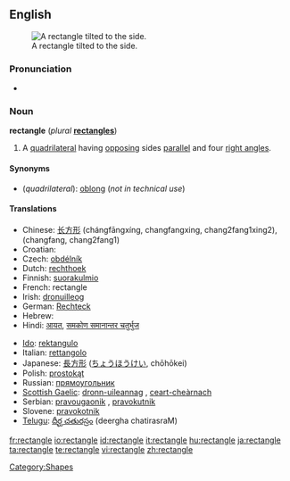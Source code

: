 {{wikipedia}}
==English==
[[Image:Geometry Rectangle.png|thumb|right|A rectangle tilted to the side.]]

===Pronunciation===
*{{audio|en-us-rectangle.ogg|Audio (US)}}

===Noun===
'''rectangle''' (''plural'' '''[[rectangles]]''')

# {{geometry}} A [[quadrilateral]] having [[opposing]] sides [[parallel]] and four [[right angle]]s.

====Synonyms====
*(''quadrilateral''): [[oblong]] (''not in technical use'')

====Translations====
{{trans-top|quadrilateral}}
*Chinese: [[长方形]] (chángfāngxíng, changfangxing, chang2fang1xing2), (changfang, chang2fang1)
*Croatian: {{t-|hr|pravokutnik|m}}
*Czech: [[obdélník]] {{m}}
*Dutch: [[rechthoek]]
*Finnish: [[suorakulmio]]
*French: rectangle {{m}}
*Irish: [[dronuilleog]]
*German: [[Rechteck]] {{n}}
*Hebrew: {{he-translation|מלבן|malbén}} {{m}}
*Hindi: [[आयत]], [[समकोण समानान्तर चतुर्भुज]]
{{trans-mid}}
*[[Ido]]: [[rektangulo]]
*Italian: [[rettangolo]] {{m}}
*Japanese: [[長方形]] ([[ちょうほうけい]], chōhōkei)
*Polish: [[prostokąt]]
*Russian: [[прямоугольник]]
*[[Scottish Gaelic]]: [[dronn-uileannag]] {{f}}, [[ceart-cheàrnach]] {{m}}
*Serbian: [[pravougaonik]] {{m}}, [[pravokutnik]] {{m}}
*Slovene: [[pravokotnik]] {{m}}
*[[Telugu]]: [[దీర్ఘ చతురస్రం]] (deergha chatirasraM)
{{trans-bottom}}

[[Category:Shapes]]

[[fr:rectangle]]
[[io:rectangle]]
[[id:rectangle]]
[[it:rectangle]]
[[hu:rectangle]]
[[ja:rectangle]]
[[ta:rectangle]]
[[te:rectangle]]
[[vi:rectangle]]
[[zh:rectangle]]